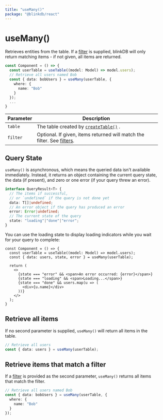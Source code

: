 ```yaml
---
title: "useMany()"
package: "@blinkdb/react"
---
```


# useMany()

Retrieves entities from the table. If a [filter](/docs/filters) is supplied, blinkDB will only
return matching items - if not given, all items are returned.

```ts
const Component = () => {
  const userTable = useTable((model: Model) => model.users);
  // Retrieve all users named Bob
  const { data: bobUsers } = useMany(userTable, {
    where: {
      name: "Bob"
    }
  });
  ...
}
```

| Parameter | Description                                                                             |
| --------- | --------------------------------------------------------------------------------------- |
| `table`   | The table created by [`createTable()`](createtable) .                                   |
| `filter`  | Optional. If given, items returned will match the filter. See [filters](/docs/filters). |

## Query State

`useMany()` is asynchronous, which means the queried data isn't available immediately.
Instead, it returns an object containing the current query state, the data (if present), and zero or one error (if your query threw an error).

```ts
interface QueryResult<T> {
  // The items if successful,
  // or `undefined` if the query is not done yet
  data: T[]|undefined;
  // An error object if the query has produced an error
  error: Error|undefined;
  // The current state of the query
  state: "loading"|"done"|"error";
}
```

You can use the loading state to display loading indicators while you wait for your query to complete:

```tsx
const Component = () => {
  const userTable = useTable((model: Model) => model.users);
  const { data: users, state, error } = useMany(userTable);

  return (
    <>
      {state === "error" && <span>An error occurred: {error}</span>}
      {state === "loading" && <span>Loading...</span>}
      {state === "done" && users.map(u => (
        <div>{u.name}</div>
      ))}
    </>
  );
}
```

## Retrieve all items

If no second parameter is supplied, `useMany()` will return all items in the table.

```ts
// Retrieve all users
const { data: users } = useMany(userTable);
```

## Retrieve items that match a filter

If a [filter](/docs/filters) is provided as the second parameter, `useMany()` returns all items that match the filter.

```ts
// Retrieve all users named Bob
const { data: bobUsers } = useMany(userTable, {
  where: {
    name: "Bob"
  }
});
```
